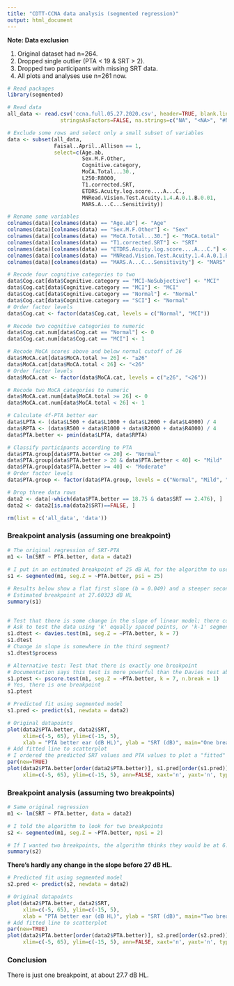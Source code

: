 ```yaml
---
title: "CDTT-CCNA data analysis (segmented regression)"
output: html_document
---
```


**Note: Data exclusion**
  
1. Original dataset had n=264. 
2. Dropped single outlier (PTA < 19 & SRT > 2).
3. Dropped two participants with missing SRT data.
4. All plots and analyses use n=261 now.
  
```r

# Read packages
library(segmented)

# Read data
all_data <- read.csv('ccna.full.05.27.2020.csv', header=TRUE, blank.lines.skip = TRUE,
                 stringsAsFactors=FALSE, na.strings=c("NA", "<NA>", "#NULL!", "", " "))

# Exclude some rows and select only a small subset of variables
data <- subset(all_data, 
               Faisal..April..Allison == 1, 
               select=c(Age.ab, 
                        Sex.M.F.Other, 
                        Cognitive.category, 
                        MoCA.Total...30., 
                        L250:R8000, 
                        T1.corrected.SRT, 
                        ETDRS.Acuity.log.score....A...C., 
                        MNRead.Vision.Test.Acuity.1.4.A.0.1.B.0.01, 
                        MARS.A...C...Sensitivity))

# Rename some variables
colnames(data)[colnames(data) == "Age.ab"] <- "Age"
colnames(data)[colnames(data) == "Sex.M.F.Other"] <- "Sex"
colnames(data)[colnames(data) == "MoCA.Total...30."] <- "MoCA.total"
colnames(data)[colnames(data) == "T1.corrected.SRT"] <- "SRT"
colnames(data)[colnames(data) == "ETDRS.Acuity.log.score....A...C."] <- "ETDRS"
colnames(data)[colnames(data) == "MNRead.Vision.Test.Acuity.1.4.A.0.1.B.0.01"] <- "MNRead"
colnames(data)[colnames(data) == "MARS.A...C...Sensitivity"] <- "MARS"

# Recode four cognitive categories to two
data$Cog.cat[data$Cognitive.category == "MCI-NoSubjective"] <- "MCI"
data$Cog.cat[data$Cognitive.category == "MCI"] <- "MCI"
data$Cog.cat[data$Cognitive.category == "Normal"] <- "Normal"
data$Cog.cat[data$Cognitive.category == "SCI"] <- "Normal"
# Order factor levels
data$Cog.cat <- factor(data$Cog.cat, levels = c("Normal", "MCI"))

# Recode two cognitive categories to numeric
data$Cog.cat.num[data$Cog.cat == "Normal"] <- 0
data$Cog.cat.num[data$Cog.cat == "MCI"] <- 1

# Recode MoCA scores above and below normal cutoff of 26
data$MoCA.cat[data$MoCA.total >= 26] <- "≥26"
data$MoCA.cat[data$MoCA.total < 26] <- "<26"
# Order factor levels
data$MoCA.cat <- factor(data$MoCA.cat, levels = c("≥26", "<26"))

# Recode two MoCA categories to numeric
data$MoCA.cat.num[data$MoCA.total >= 26] <- 0
data$MoCA.cat.num[data$MoCA.total < 26] <- 1

# Calculate 4f-PTA better ear
data$LPTA <- (data$L500 + data$L1000 + data$L2000 + data$L4000) / 4
data$RPTA <- (data$R500 + data$R1000 + data$R2000 + data$R4000) / 4
data$PTA.better <- pmin(data$LPTA, data$RPTA)

# Classify participants according to PTA
data$PTA.group[data$PTA.better <= 20] <- "Normal"
data$PTA.group[data$PTA.better > 20 & data$PTA.better < 40] <- "Mild"
data$PTA.group[data$PTA.better >= 40] <- "Moderate"
# Order factor levels
data$PTA.group <- factor(data$PTA.group, levels = c("Normal", "Mild", "Moderate"))

# Drop three data rows
data2 <- data[-which(data$PTA.better == 18.75 & data$SRT == 2.476), ]
data2 <- data2[is.na(data2$SRT)==FALSE, ]

rm(list = c('all_data', 'data'))

```

### Breakpoint analysis (assuming one breakpoint)
  
```r

# The original regression of SRT-PTA 
m1 <- lm(SRT ~ PTA.better, data = data2)
 
# I put in an estimated breakpoint of 25 dB HL for the algorithm to use as a starting value
s1 <- segmented(m1, seg.Z = ~PTA.better, psi = 25)

# Results below show a flat first slope (b = 0.049) and a steeper second slope (b = 0.23)
# Estimated breakpoint at 27.60323 dB HL
summary(s1)
 
```

```r

# Test that there is some change in the slope of linear model; there could be multiple breakpoints
# Ask to test the data using 'k' equally spaced points, or 'k-1' segments
s1.dtest <- davies.test(m1, seg.Z = ~PTA.better, k = 7)
s1.dtest
# Change in slope is somewhere in the third segment?
s1.dtest$process

# Alternative test: Test that there is exactly one breakpoint
# Documentation says this test is more powerful than the Davies test above when there is only one breakpoint expected; lower power than Davies test when multiple breakpoints exist (e.g. sinusoidal)
s1.ptest <- pscore.test(m1, seg.Z = ~PTA.better, k = 7, n.break = 1)
# Yes, there is one breakpoint
s1.ptest

```
  
```r

# Predicted fit using segmented model
s1.pred <- predict(s1, newdata = data2)

# Original datapoints
plot(data2$PTA.better, data2$SRT, 
     xlim=c(-5, 65), ylim=c(-15, 5), 
     xlab = "PTA better ear (dB HL)", ylab = "SRT (dB)", main="One breakpoint")
# Add fitted line to scatterplot 
# I ordered the predicted SRT values and PTA values to plot a "fitted" line
par(new=TRUE)
plot(data2$PTA.better[order(data2$PTA.better)], s1.pred[order(s1.pred)], 
     xlim=c(-5, 65), ylim=c(-15, 5), ann=FALSE, xaxt='n', yaxt='n', type='l', col = 'red', lwd=2)

```
  
### Breakpoint analysis (assuming two breakpoints)
  
```r

# Same original regression
m1 <- lm(SRT ~ PTA.better, data = data2)

# I told the algorithm to look for two breakpoints
s2 <- segmented(m1, seg.Z = ~PTA.better, npsi = 2)

# If I wanted two breakpoints, the algorithm thinks they would be at 6.266 and 27.837.
summary(s2) 

```
  
**There's hardly any change in the slope before 27 dB HL. **
 
```r

# Predicted fit using segmented model
s2.pred <- predict(s2, newdata = data2)

# Original datapoints
plot(data2$PTA.better, data2$SRT, 
     xlim=c(-5, 65), ylim=c(-15, 5), 
     xlab = "PTA better ear (dB HL)", ylab = "SRT (dB)", main="Two breakpoints")
# Add fitted line to scatterplot 
par(new=TRUE)
plot(data2$PTA.better[order(data2$PTA.better)], s2.pred[order(s2.pred)], 
     xlim=c(-5, 65), ylim=c(-15, 5), ann=FALSE, xaxt='n', yaxt='n', type='l', col = 'red', lwd=2)

```

### Conclusion
  
There is just one breakpoint, at about 27.7 dB HL.
  

